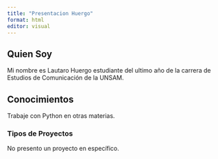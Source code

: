 ```yaml
---
title: "Presentacion Huergo"
format: html
editor: visual
---
```


## Quien Soy

Mi nombre es Lautaro Huergo estudiante del ultimo año de la carrera de Estudios de Comunicación de la UNSAM.

## Conocimientos

Trabaje con Python en otras materias.

### Tipos de Proyectos

No presento un proyecto en específico.
